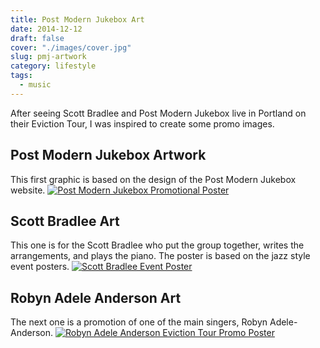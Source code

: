 ```yaml
---
title: Post Modern Jukebox Art
date: 2014-12-12
draft: false
cover: "./images/cover.jpg"
slug: pmj-artwork
category: lifestyle
tags: 
  - music
---
```


After seeing Scott Bradlee and Post Modern Jukebox live in Portland on their Eviction Tour, I was inspired to create some promo images.

## Post Modern Jukebox Artwork

This first graphic is based on the design of the Post Modern Jukebox website. [![Post Modern Jukebox Promotional Poster](https://res.cloudinary.com/joelmturner/q_auto/blog/2014/12/PMJ-Promotional-Poster.jpg)](https://res.cloudinary.com/joelmturner/q_auto/blog/2014/12/PMJ-Promotional-Poster.jpg)

## Scott Bradlee Art

This one is for the Scott Bradlee who put the group together, writes the arrangements, and plays the piano. The poster is based on the jazz style event posters. [![Scott Bradlee Event Poster](https://res.cloudinary.com/joelmturner/q_auto/blog/2014/12/Scott-Bradlee-Event-Poster.jpg)](https://res.cloudinary.com/joelmturner/q_auto/blog/2014/12/Scott-Bradlee-Event-Poster.jpg)

## Robyn Adele Anderson Art

The next one is a promotion of one of the main singers, Robyn Adele-Anderson. [![Robyn Adele Anderson Eviction Tour Promo Poster](https://res.cloudinary.com/joelmturner/q_auto/blog/2014/12/Robyn-Eviction-Tour-Promo-Poster.jpg)](https://res.cloudinary.com/joelmturner/q_auto/blog/2014/12/Robyn-Eviction-Tour-Promo-Poster.jpg)
